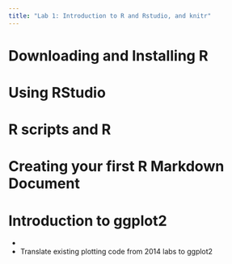```yaml
---
title: "Lab 1: Introduction to R and Rstudio, and knitr"
---
```


# Downloading and Installing R


# Using RStudio


# R scripts and R




# Creating your first R Markdown Document



# Introduction to ggplot2

- 
- Translate existing plotting code from 2014 labs to ggplot2
